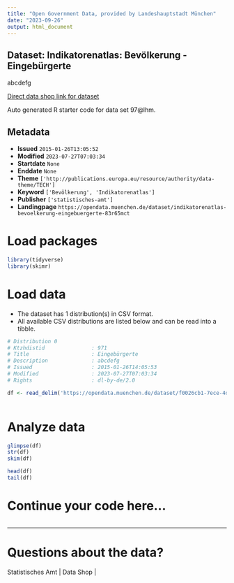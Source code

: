 ```yaml
---
title: "Open Government Data, provided by Landeshauptstadt München"
date: "2023-09-26"
output: html_document
---
```


## Dataset: Indikatorenatlas: Bevölkerung - Eingebürgerte

abcdefg

[Direct data shop link for dataset](https://opendata.muenchen.de/dataset/indikatorenatlas-bevoelkerung-eingebuergerte-83r65mct)

Auto generated R starter code for data set 97@lhm.

## Metadata

- **Issued** `2015-01-26T13:05:52`
- **Modified** `2023-07-27T07:03:34`
- **Startdate** `None`
- **Enddate** `None`
- **Theme** `['http://publications.europa.eu/resource/authority/data-theme/TECH']`
- **Keyword** `['Bevölkerung', 'Indikatorenatlas']`
- **Publisher** `['statistisches-amt']`
- **Landingpage** `https://opendata.muenchen.de/dataset/indikatorenatlas-bevoelkerung-eingebuergerte-83r65mct`


# Load packages

```r

library(tidyverse)
library(skimr)

```

# Load data

-   The dataset has 1 distribution(s) in CSV format.
-   All available CSV distributions are listed below and can be read into a tibble.

```r

# Distribution 0
# Ktzhdistid               : 971
# Title                    : Eingebürgerte
# Description              : abcdefg
# Issued                   : 2015-01-26T14:05:53
# Modified                 : 2023-07-27T07:03:34
# Rights                   : dl-by-de/2.0

df <- read_delim('https://opendata.muenchen.de/dataset/f0026cb1-7ece-4d9c-b901-0fa60f643c71/resource/7bc53178-d5b3-43bc-969e-249f206a6b25/download/indikat_bevoelkerung_eingebuergerte_240723.csv')



```

# Analyze data

```r

glimpse(df)
str(df)
skim(df)

head(df)
tail(df)

```

# Continue your code here...

```r

```

------------------------------------------------------------------------

# Questions about the data?

Statistisches Amt | Data Shop | 
